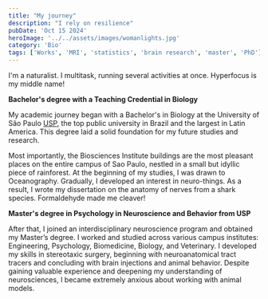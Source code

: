 ```yaml
---
title: "My journey"
description: "I rely on resilience"
pubDate: 'Oct 15 2024'
heroImage: '../../assets/images/womanlights.jpg'
category: 'Bio'
tags: ['Works', 'MRI', 'statistics', 'brain research', 'master', 'PhD']
---
```



I'm a naturalist. I multitask, running several activities at once. Hyperfocus is my middle name!


**Bachelor's degree with a Teaching Credential in Biology**

My academic journey began with a Bachelor's in Biology at the University of São Paulo [USP](https://www5.usp.br/english/institutional/), the top public university in Brazil and the largest in Latin America. This degree laid a solid foundation for my future studies and research. 

Most importantly, the Biosciences Institute buildings are the most pleasant places on the entire campus of Sao Paulo, nestled in a small but idyllic piece of rainforest. At the beginning of my studies, I was drawn to Oceanography. Gradually, I developed an interest in neuro-things. As a result, I wrote my dissertation on the anatomy of nerves from a shark species. Formaldehyde made me cleaver!



**Master's degree in Psychology in Neuroscience and Behavior from USP**

After that, I joined an interdisciplinary neuroscience program and obtained my Master’s degree. I worked and studied across various campus institutes: Engineering, Psychology, Biomedicine, Biology, and Veterinary. I developed my skills in stereotaxic surgery, beginning with neuroanatomical tract tracers and concluding with brain injections and animal behavior. Despite gaining valuable experience and deepening my understanding of neurosciences, I became extremely anxious about working with animal models.
